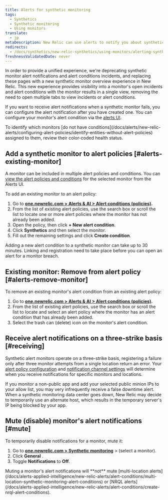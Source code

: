 ```yaml
---
title: Alerts for synthetic monitoring
tags:
  - Synthetics
  - Synthetic monitoring
  - Using monitors
translate:
  - jp
metaDescription: New Relic can use alerts to notify you about synthetic monitors's failures.
redirects:
  - /docs/synthetics/new-relic-synthetics/using-monitors/alerting-synthetics
freshnessValidatedDate: never
---
```


<Callout variant="important">
  In order to provide a unified experience, we're deprecating synthetic monitor alert notifications and alert conditions incidents, and replacing these pages with a new synthetic monitor overview experience in New Relic. This new experience provides visibility into a monitor's open incidents and alert conditions with the monitor results in a single view, removing the need to open multiple tabs to view incidents or alert conditions.
</Callout>

If you want to receive alert notifications when a synthetic monitor fails, you can configure the alert notification after you have created one. You can configure your monitor's alert condition via the [alerts UI](/docs/alerts/new-relic-alerts-beta/configuring-alert-policies/alert-policy-workflow).

<Callout variant="tip">
  To identify which monitors [do not have conditions](/docs/alerts/new-relic-alerts/configuring-alert-policies/identify-entities-without-alert-policies) assigned to them, review their color-coded health status.
</Callout>

## Add a synthetic monitor to alert policies [#alerts-existing-monitor]

A monitor can be included in multiple alert policies and conditions. You can [view the alert policies and conditions](/docs/synthetics/new-relic-synthetics/using-monitors/view-monitors-alert-policies-conditions) for the selected monitor from the Alerts UI.

To add an existing monitor to an alert policy:

1. Go to **[one.newrelic.com > Alerts & AI > Alert conditions (policies)](https://one.newrelic.com/alerts-ai/alerts-classic/policies).**
2. From the list of existing alert policies, use the search box or scroll the list to locate one or more alert policies where the monitor has not already been added.
3. Open the policy, then click **+ New alert condition**.
4. Click **Synthetics** and then select the monitor.
5. Fill out the remaining settings and click **Create condition**.

<Callout variant="important">
  Adding a new alert condition to a synthetic monitor can take up to 30 minutes. Linking and registration need to take place before you can open an alert for a monitor breach.
</Callout>

## Existing monitor: Remove from alert policy [#alerts-remove-monitor]

To remove an existing monitor's alert condition from an existing alert policy:

1. Go to **[one.newrelic.com > Alerts & AI > Alert conditions (policies)](https://one.newrelic.com/alerts-ai/alerts-classic/policies).**
2. From the list of existing alert policies, use the search box or scroll the list to locate and select an alert policy where the monitor has an alert condition that has already been added.
3. Select the trash can (delete) icon on the monitor's alert condition.

## Receive alert notifications on a three-strike basis [#receiving]

Synthetic alert monitors operate on a three-strike basis, registering a failure only after three monitor attempts from a single location return an error. Your [alert policy configuration](/docs/alerts/new-relic-alerts-beta/configuring-alert-policies/alert-policy-workflow) and [notification channel settings](/docs/alerts/new-relic-alerts-beta/managing-notification-channels/notification-channels-controlling-where-send-alerts) will determine when you receive notifications for specific monitors and locations.

If you monitor a non-public app and add your selected public minion IPs to your allow list, you may very infrequently receive a false downtime alert. When a synthetic monitoring data center goes down, New Relic may decide to temporarily use an alternate host, which results in the temporary server's IP being blocked by your app.

## Mute (disable) monitor's alert notifications [#mute]

To temporarily disable notifications for a monitor, mute it:

1. Go to **[one.newrelic.com > Synthetic monitoring](https://one.newrelic.com/synthetics-nerdlets)** > (select a monitor).
2. Click **General** .
3. Toggle **Notifications** to **Off**.

<Callout variant="important">
  Muting a monitor's alert notifications will **not** mute [multi-location alerts](/docs/alerts-applied-intelligence/new-relic-alerts/alert-conditions/multi-location-synthetic-monitoring-alert-conditions) or [NRQL alerts](/docs/alerts-applied-intelligence/new-relic-alerts/alert-conditions/create-nrql-alert-conditions).
</Callout>
